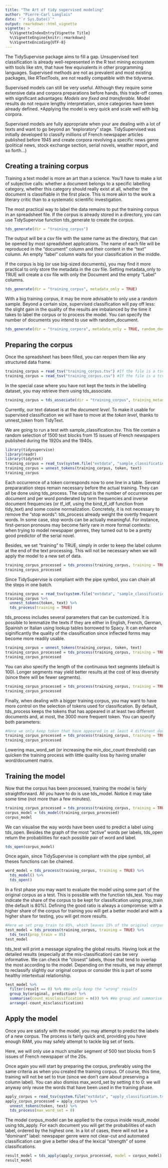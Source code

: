 ```yaml
---
title: "The Art of tidy supervised modeling"
author: "Pierre-Carl Langlais"
date: "`r Sys.Date()`"
output: rmarkdown::html_vignette
vignette: >
  %\VignetteIndexEntry{Vignette Title}
  %\VignetteEngine{knitr::rmarkdown}
  %\VignetteEncoding{UTF-8}
---
```

The TidySupervise package aims to fill a gap. Unsupervised text classification is already well-represented in the R text mining ecosystem with tools like stm, that have few equivalents in other programming languages. Supervised methods are not as prevalent and most existing packages, like RTextTools, are not readily compatible with the tidyverse.

Supervised models can still be very useful. Although they require some extensive data and corpora preparations before hands, this trade-off comes with significant advantages:
*Models are fixed and transferable.
*Model results do not require lengthy interpretation, since categories have been already defined.
*Applying the model is very quick and scale well with big corpora.

Supervised models are fully appropriate when your are dealing with a lot of texts and want to go beyond an "exploratory" stage. TidySupervised was initially developed to classify millions of French newspaper articles published before 1945 and create corpora revolving a specific news genre (political news, stock exchange section, serial novels, weather report, and so forth…)

## Creating a training corpus

Training a text model is more an art than a science. You'll have to make a lot of subjective calls: whether a document belongs to a specific labelling category, whether this category should really exist at all, whether the document is classifiable in the first place. This is more akin to the work a literary critic than to a systematic scientific investigation.

The most practical way to label the data remains to put the training corpus in an spreadsheet file. If the corpus is already stored in a directory, you can use TidySupervise function tds_generate to create the corpus.

```r
tds_generate(dir = "training_corpus")
```

The output will be a csv file with the same name as the directory, that can be opened by most spreadsheet applications. The name of each file will be reproduced in the "document" column and their content in the "text" column. An empty "label" column waits for your classification in the middle.

If the corpus is big (or use big-sized documents), you may find it more practical to only store the metadata in the csv file. Setting metadata_only to TRUE will create a csv file with only the Document and the empty "Label" columns.

```r
tds_generate(dir = "training_corpus", metadata_only = TRUE)
```

With a big training corpus, it may be more advisable to only use a random sample. Beyond a certain size, supervised classification will pay off less: the slight gain in the quality of the results are imbalanced by the time it takes to label the corpus or to process the model. You can specify the number of documents you intend to use with random_document.

```r
tds_generate(dir = "training_corpora", metadata_only = TRUE, random_document = 1000) #We will use only 1000 documents
```

## Preparing the corpus

Once the spreadsheet has been filled, you can reopen them like any structured data frame.

```r
training_corpus = read_tsv("training_corpus.tsv") #If the file is a tsv.
training_corpus = read_tsv("training_corpus.csv") #If the file is a tcv.
```

In the special case where you have not kept the texts in the labelling dataset, you may retrieve them using tds_associate.

```r
training_corpus = tds_associate(dir = "training_corpus", training_metadata = "training_corpus.csv")
```

Currently, our text dataset is at the *document level*. To make it usable for supervised classification we will have to move at the *token level*, thanks to unnest_token from TidyText. 

We are going to run a test with sample_classification.tsv. This file contain a random selection of 1500 text blocks from 15 issues of French newspapers published during the 1920s and the 1940s.

```r
library(tidysupervise)
library(readr)
library(tidytext)
training_corpus = read_tsv(system.file("extdata", "sample_classification.tsv.zip", package = "tidysupervise"), col_types = "ccc")
training_corpus = unnest_tokens(training_corpus, token, text)
training_corpus
```

Each occurrence of a token corresponds now to one line in a table. Several prepararation steps remain necessary before the actual training. They can all be done using tds_process. The output is the number of occurrences per document and per word ponderated by term frequencies and inverse document frequencies (or tf_idf, using the bind_tf_idf function from tidy_text) and some cosine normalization. Concretely, it is not necessary to remove the "stop words": tds_process already weight the overtly frequent words. In some case, stop words can be actually meaningful. For instance, first-person pronouns may become fairly rare in more formal contexts: when trying to model newspaper genres, they turned out to be a pretty good predictor of the serial novel.

Besides, we set "training" to TRUE, simply in order to keep the label column at the end of the text processing. This will not be necessary when we will apply the model to a new set of data.

```r
training_corpus_processed = tds_process(training_corpus, training = TRUE)
training_corpus_processed
```

Since TidySupervise is compliant with the pipe symbol, you can chain all the steps in one batch.

```r
training_corpus = read_tsv(system.file("extdata", "sample_classification.tsv.zip", package = "tidysupervise"), col_types = "ccc")
training_corpus %>% 
  unnest_tokens(token, text) %>%
  tds_process(training = TRUE)
```

tds_process includes several parameters that can be customized. It is possible to lemmatize the texts if they are either in English, French, German, Spainish or Italian using lookup tables borrowed to Spacy. It can enhance siginificantly the quality of the classification since inflected forms may become more readily usable.

```r
training_corpus = unnest_tokens(training_corpus, token, text)
training_corpus_processed = tds_process(training_corpus, training = TRUE, lemmatization = "french")
training_corpus_processed
```

You can also specify the length of the continuous text segments (default is 100). Longer segments may yield better results at the cost of less diversity (since there will be fewer segments).

```r
training_corpus_processed = tds_process(training_corpus, training = TRUE, segment_size = 200)
training_corpus_processed
```

Finally, when dealing with a bigger training corpus, you may want to have more control on the selection of tokens used for classification. By default, tds_process keeps the tokens that has appeared in at least two different documents and, at most, the 3000 more frequent token. You can specify both parameters:

```r
#Here we only keep token that have appeared in at least 4 different documents and, at most the 2000 more frequent token.
training_corpus_processed = tds_process(training_corpus, training = TRUE, min_doc_count = 4, max_word_set = 2000)
training_corpus_processed
```

Lowering max_word_set (or increasing the min_doc_count threshold) can quicken the training process with little quality loss by having smaller word/document matrix.

## Training the model

Now that the corpus has been processed, training the model is fairly straightforward. All you have to do is use tds_model. Notice it may take some time (not more than a few minutes).

```r
training_corpus_processed = tds_process(training_corpus, training = TRUE)
corpus_model = tds_model(training_corpus_processed)
corpus_model
```

We can visualise the way words have been used to predict a label using tds_open. Besides the graph of the most "active" words per labels, tds_open return the probabilities for each possible pair of word and label.

```r
tds_open(corpus_model)
```

Once again, since TidySupervise is compliant with the pipe symbol, all theses functions can be chained.

```r
word_model = tds_process(training_corpus, training = TRUE) %>%
  tds_model() %>%
  tds_open()
```

In a first phase you may want to evaluate the model using some part of the original corpus as a test. This is possible with the function tds_test. You may indicate the share of the corpus to be kept for classification using prop_train (the default is 80\%). Defining the good ratio is always a compromise: with a higher share of the corpus for training you will get a better model and with a higher share for testing, you will get more results.

```r
#Here we set prop_train to 85%, which leaves 15% of the original corpus for testing.
test_model = tds_process(training_corpus, training = TRUE) %>%
  tds_test(prop_train = 85)
test_model
```

tds_test will print a message signaling the global results. Having look at the detailed results (especially at the mis-classification) can be very informative. We can check the "closest" labels, those that tend to overlap the most according to the model. Depending on the results, we may attempt to reclassify slightly our original corpus or consider this is part of some healthy intertextual relationship.
```r
test_model %>% 
  filter(result == 0) %>% #We only keep the "wrong" results
  group_by(original, prediction) %>% 
  summarise(count_misclassification = n()) %>% #We group and summarise all the possible combinations.
  arrange(-count_misclassification)
```

## Apply the model

Once you are satisfy with the model, you may attempt to predict the labels of a new corpus. The process is fairly quick and, providing you have enough RAM, you may safely attempt to tackle big set of texts. 

Here, we will only use a much smaller segment of 500 text blocks from 5 issues of French newspaper of the 20s.

Once again you will start by preparing the corpus, preferably using the same criteria as when you created the training corpus. Of course, this time, training will not be set to true (since we don't care about preserving a column label). You can also dismiss max_word_set by setting it to 0: we will anyway only reuse the words that have been used in the training phase.
```r
apply_corpus = read_tsv(system.file("extdata", "apply_classification.tsv.zip", package = "tidysupervise"), col_types = "ccc")
apply_corpus_processed = apply_corpus %>% 
  unnest_tokens(token, text) %>%
  tds_process(max_word_set = 0)
```

The model corpus_model can be applied to the corpus inside result_model using tds_apply. For each document you will get the probabilities of each label, ordered by the highest one. In a lot of cases, there will not be a "dominant" label: newspaper genre were not clear-cut and automated classification can give a better idea of the lexical "strength" of some classifications.

```r
result_model = tds_apply(apply_corpus_processed, model = corpus_model)
result_model
```
